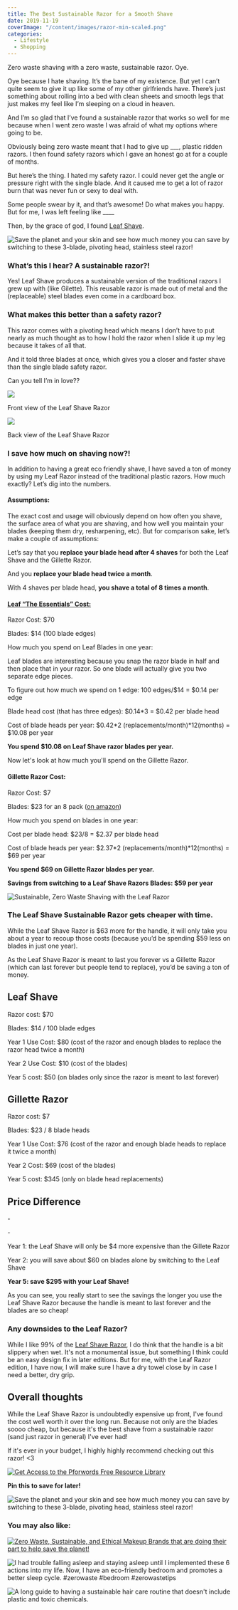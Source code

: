 ```yaml
---
title: The Best Sustainable Razor for a Smooth Shave
date: 2019-11-19
coverImage: "/content/images/razor-min-scaled.png"
categories:
  - Lifestyle
  - Shopping
---
```


Zero waste shaving with a zero waste, sustainable razor. Oye.

Oye because I hate shaving. It’s the bane of my existence. But yet I can’t quite seem to give it up like some of my other girlfriends have. There’s just something about rolling into a bed with clean sheets and smooth legs that just makes my feel like I’m sleeping on a cloud in heaven.

And I’m so glad that I’ve found a sustainable razor that works so well for me because when I went zero waste I was afraid of what my options where going to be.

Obviously being zero waste meant that I had to give up \_\_\_, plastic ridden razors. I then found safety razors which I gave an honest go at for a couple of months.

But here’s the thing. I hated my safety razor. I could never get the angle or pressure right with the single blade. And it caused me to get a lot of razor burn that was never fun or sexy to deal with.

Some people swear by it, and that’s awesome! Do what makes you happy. But for me, I was left feeling like \_\_\_\_

Then, by the grace of god, I found [Leaf Shave](https://leafshave.com/).

![Save the planet and your skin and see how much money you can save by switching to these 3-blade, pivoting head, stainless steel razor!](https://i0.wp.com/pforwords.com/wp-content/uploads/2019/11/razor-min-scaled.png?fit=1024%2C690&ssl=1)

### What’s this I hear? A sustainable razor?!

Yes! Leaf Shave produces a sustainable version of the traditional razors I grew up with (like Gilette). This reusable razor is made out of metal and the (replaceable) steel blades even come in a cardboard box.

### What makes this better than a safety razor?

This razor comes with a pivoting head which means I don’t have to put nearly as much thought as to how I hold the razor when I slide it up my leg because it takes of all that.

And it told three blades at once, which gives you a closer and faster shave than the single blade safety razor.

Can you tell I’m in love??

![](https://i0.wp.com/pforwords.com/wp-content/uploads/2019/11/Leaf-Front-min-scaled.png?fit=768%2C1024&ssl=1)

Front view of the Leaf Shave Razor

![](https://i0.wp.com/pforwords.com/wp-content/uploads/2019/11/Leaf-Back-min-scaled.png?fit=768%2C1024&ssl=1)

Back view of the Leaf Shave Razor

### I save how much on shaving now?!

In addition to having a great eco friendly shave, I have saved a ton of money by using my Leaf Razor instead of the traditional plastic razors. How much exactly? Let’s dig into the numbers.

#### Assumptions:

The exact cost and usage will obviously depend on how often you shave, the surface area of what you are shaving, and how well you maintain your blades (keeping them dry, resharpening, etc). But for comparison sake, let’s make a couple of assumptions:

Let’s say that you **replace your blade head after 4 shaves** for both the Leaf Shave and the Gillette Razor.

And you **replace your blade head twice a month**.

With 4 shaves per blade head, **you shave a total of 8 times a month**.

#### [Leaf “The Essentials” Cost:](https://leafshave.com/product/the-essential-kit/)

Razor Cost: \$70

Blades: \$14 (100 blade edges)

How much you spend on Leaf Blades in one year:

Leaf blades are interesting because you snap the razor blade in half and then place that in your razor. So one blade will actually give you two separate edge pieces.

To figure out how much we spend on 1 edge: 100 edges/$14 = $0.14 per edge

Blade head cost (that has three edges): $0.14\*3 = $0.42 per blade head

Cost of blade heads per year: $0.42\*2 (replacements/month)\*12(months) = $10.08 per year

**You spend \$10.08 on Leaf Shave razor blades per year.**

Now let's look at how much you'll spend on the Gillette Razor.

#### Gillette Razor Cost:

Razor Cost: \$7

Blades: \$23 for an 8 pack ([on amazon](https://www.amazon.com/Gillette-Fusion5-Razor-Blades-Refills/dp/B004B8F8MM/ref=sr_1_4?keywords=gillette+razors&qid=1572718593&sr=8-4))

How much you spend on blades in one year:

Cost per blade head: $23/8 = $2.37 per blade head

Cost of blade heads per year: $2.37\*2 (replacements/month)\*12(months) = $69 per year

**You spend \$69 on Gillette Razor blades per year.**

**Savings from switching to a Leaf Shave Razors Blades: \$59 per year**

![Sustainable, Zero Waste Shaving with the Leaf Razor](images/Leaf-artsy-min-1-scaled-e1574135697515-1024x768.png)

### **The Leaf Shave Sustainable Razor gets cheaper with time.**

While the Leaf Shave Razor is $63 more for the handle, it will only take you about a year to recoup those costs (because you’d be spending $59 less on blades in just one year).

As the Leaf Shave Razor is meant to last you forever vs a Gillette Razor (which can last forever but people tend to replace), you’d be saving a ton of money.

## Leaf Shave

Razor cost: \$70

Blades: \$14 / 100 blade edges

Year 1 Use Cost: \$80 (cost of the razor and enough blades to replace the razor head twice a month)

Year 2 Use Cost: \$10 (cost of the blades)

Year 5 cost: \$50 (on blades only since the razor is meant to last forever)

## Gillette Razor

Razor cost: \$7

Blades: \$23 / 8 blade heads

Year 1 Use Cost: \$76 (cost of the razor and enough blade heads to replace it twice a month)

Year 2 Cost: \$69 (cost of the blades)

Year 5 cost: \$345 (only on blade head replacements)

## Price Difference

\-

\-

Year 1: the Leaf Shave will only be \$4 more expensive than the Gillete Razor

Year 2: you will save about \$60 on blades alone by switching to the Leaf Shave

**Year 5: save \$295 with your Leaf Shave!**

As you can see, you really start to see the savings the longer you use the Leaf Shave Razor because the handle is meant to last forever and the blades are so cheap!

### Any downsides to the Leaf Razor?

While I like 99% of the [Leaf Shave Razor](https://leafshave.com/), I do think that the handle is a bit slippery when wet. It's not a monumental issue, but something I think could be an easy design fix in later editions. But for me, with the Leaf Razor edition, I have now, I will make sure I have a dry towel close by in case I need a better, dry grip.

## Overall thoughts

While the Leaf Shave Razor is undoubtedly expensive up front, I've found the cost well worth it over the long run. Because not only are the blades soooo cheap, but because it's the best shave from a sustainable razor (sand just razor in general) I've ever had!

If it's ever in your budget, I highly highly recommend checking out this razor! <3

[![Get Access to the Pforwords Free Resource Library](images/FREE-RESOURCE-LIBRARY-min.png)](https://mailchi.mp/be227f5f5cdc/freeresources)

**Pin this to save for later!**

![Save the planet and your skin and see how much money you can save by switching to these 3-blade, pivoting head, stainless steel razor!](images/shaving-pin-min-684x1024.png)

### You may also like:

[![Zero Waste, Sustainable, and Ethical Makeup Brands that are doing their part to help save the planet!](images/MAKE-UP-PIn-min-684x1024.png)](https://pforwords.com/sustainable-makeup-brands/?highlight=makeup)

![I had trouble falling asleep and staying asleep until I implemented these 6 actions into my life. Now, I have an eco-friendly bedroom and promotes a better sleep cycle. #zerowaste #bedroom #zerowastetips](images/bedroom-3-min-684x1024.png)

![A long guide to having a sustainable hair care routine that doesn't include plastic and toxic chemicals.](images/hair-3-min-684x1024.png)
